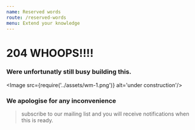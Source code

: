 ```yaml
---
name: Reserved words
route: /reserved-words
menu: Extend your knowledge
---
```



# 204 **WHOOPS!!!!**

###  Were unfortunatly still busy building this.

<Image src={require('../assets/wm-1.png')} alt='under construction'/>

### We apologise for any inconvenience

> subscribe to our mailing list and you will receive notifications when this is ready.